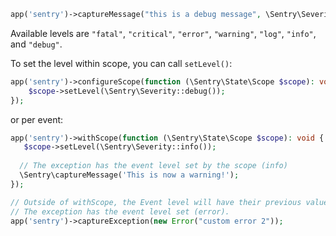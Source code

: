 ```php
app('sentry')->captureMessage("this is a debug message", \Sentry\Severity::debug());
```

Available levels are `"fatal"`, `"critical"`, `"error"`, `"warning"`, `"log"`, `"info"`, and `"debug"`.

To set the level within scope, you can call `setLevel()`:

```php
app('sentry')->configureScope(function (\Sentry\State\Scope $scope): void {
    $scope->setLevel(\Sentry\Severity::debug());
});
```

or per event:

```php
app('sentry')->withScope(function (\Sentry\State\Scope $scope): void {
   $scope->setLevel(\Sentry\Severity::info());
   
  // The exception has the event level set by the scope (info)
  \Sentry\captureMessage('This is now a warning!');
});

// Outside of withScope, the Event level will have their previous value restored.
// The exception has the event level set (error).
app('sentry')->captureException(new Error("custom error 2"));
```
